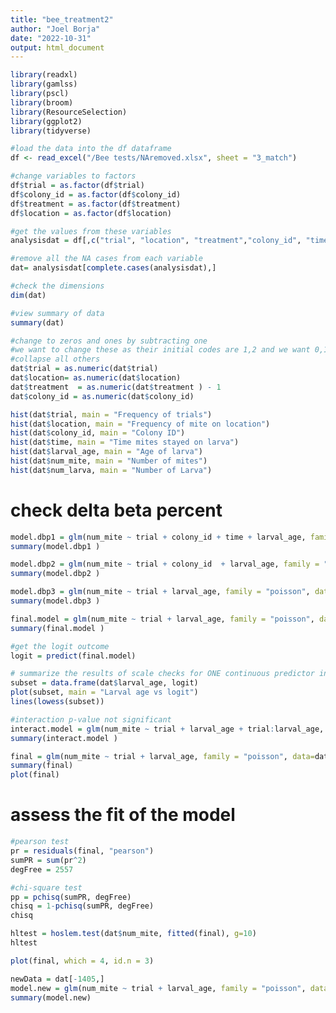 ---
title: "bee_treatment2"
author: "Joel Borja"
date: "2022-10-31"
output: html_document
---

```{r}
library(readxl)
library(gamlss)
library(pscl)
library(broom)
library(ResourceSelection)
library(ggplot2)
library(tidyverse)
```

```{r}
#load the data into the df dataframe
df <- read_excel("/Bee tests/NAremoved.xlsx", sheet = "3_match")
```

```{r}
#change variables to factors 
df$trial = as.factor(df$trial)
df$colony_id = as.factor(df$colony_id)
df$treatment = as.factor(df$treatment)
df$location = as.factor(df$location)
```

```{r}
#get the values from these variables
analysisdat = df[,c("trial", "location", "treatment","colony_id", "time", "larval_age", "num_mite", "num_larva")]

#remove all the NA cases from each variable
dat= analysisdat[complete.cases(analysisdat),]

#check the dimensions
dim(dat)
```

```{r}
#view summary of data
summary(dat)
```

```{r}
#change to zeros and ones by subtracting one
#we want to change these as their initial codes are 1,2 and we want 0,1 for treatment
#collapse all others 
dat$trial = as.numeric(dat$trial) 
dat$location= as.numeric(dat$location)
dat$treatment  = as.numeric(dat$treatment ) - 1
dat$colony_id = as.numeric(dat$colony_id)
```

```{r}
hist(dat$trial, main = "Frequency of trials")
hist(dat$location, main = "Frequency of mite on location")
hist(dat$colony_id, main = "Colony ID")
hist(dat$time, main = "Time mites stayed on larva")
hist(dat$larval_age, main = "Age of larva")
hist(dat$num_mite, main = "Number of mites")
hist(dat$num_larva, main = "Number of Larva")
```

# check delta beta percent
```{r}
model.dbp1 = glm(num_mite ~ trial + colony_id + time + larval_age, family = "poisson", data = dat)
summary(model.dbp1 )
```

```{r}
model.dbp2 = glm(num_mite ~ trial + colony_id  + larval_age, family = "poisson", data = dat)
summary(model.dbp2 )
```

```{r}
model.dbp3 = glm(num_mite ~ trial + larval_age, family = "poisson", data = dat)
summary(model.dbp3 )
```

```{r}
final.model = glm(num_mite ~ trial + larval_age, family = "poisson", data = dat)
summary(final.model )
```

```{r}
#get the logit outcome 
logit = predict(final.model)
```

```{r}
# summarize the results of scale checks for ONE continuous predictor in the model
subset = data.frame(dat$larval_age, logit)
plot(subset, main = "Larval age vs logit")
lines(lowess(subset))
```

```{r}
#interaction p-value not significant 
interact.model = glm(num_mite ~ trial + larval_age + trial:larval_age, family = "poisson", data = dat)
summary(interact.model )
```

```{r}
final = glm(num_mite ~ trial + larval_age, family = "poisson", data=dat)
summary(final)
plot(final)
```

# assess the fit of the model
```{r}
#pearson test
pr = residuals(final, "pearson")
sumPR = sum(pr^2)
degFree = 2557
```

```{r}
#chi-square test
pp = pchisq(sumPR, degFree)
chisq = 1-pchisq(sumPR, degFree)
chisq
```

```{r}
hltest = hoslem.test(dat$num_mite, fitted(final), g=10)
hltest
```

```{r}
plot(final, which = 4, id.n = 3)
```
```{r}
newData = dat[-1405,]
model.new = glm(num_mite ~ trial + larval_age, family = "poisson", data=dat)
summary(model.new)
```

